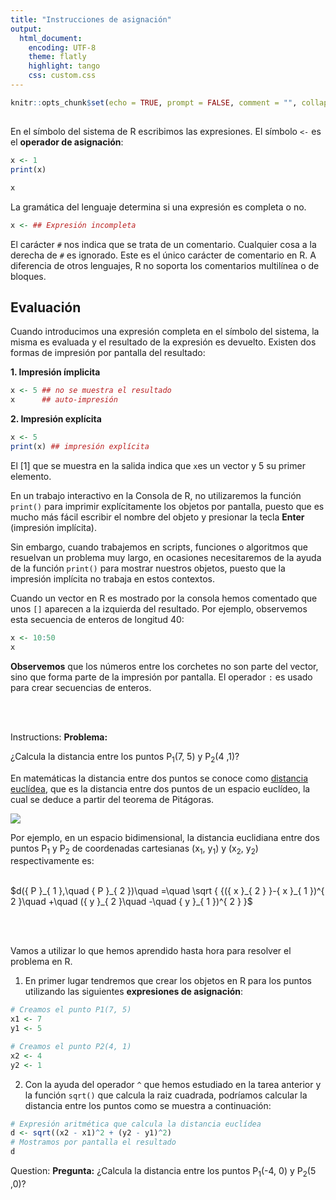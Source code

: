 ```yaml
---
title: "Instrucciones de asignación"
output:
  html_document: 
    encoding: UTF-8
    theme: flatly
    highlight: tango 
    css: custom.css
---
```

```r
knitr::opts_chunk$set(echo = TRUE, prompt = FALSE, comment = "", collapse = TRUE)
```




## 

En el símbolo del sistema de R escribimos las expresiones. El símbolo `<-` es el
__operador de asignación__:

```r
x <- 1
print(x)
```



```r
x 
```

La gramática del lenguaje determina si una expresión es completa o no.

```r
x <- ## Expresión incompleta
```


El carácter `#` nos indica que se trata de un comentario. Cualquier cosa a la
derecha de `#` es ignorado. Este es el único carácter de comentario en R. A 
diferencia de otros lenguajes, R no soporta los comentarios multilínea o de 
bloques.


## Evaluación 

Cuando introducimos una expresión completa en el símbolo del sistema, la misma
es evaluada y el resultado de la expresión es devuelto. Existen dos formas de
impresión por pantalla del resultado:

__1. Impresión ímplicita__

```r
x <- 5 ## no se muestra el resultado
x      ## auto-impresión
```

__2. Impresión explícita__

```r
x <- 5
print(x) ## impresión explícita
```

El [1] que se muestra en la salida indica que `x`es un vector y 5 su primer
elemento.

En un trabajo interactivo en la Consola de R, no utilizaremos la función `print()`
para imprimir explícitamente los objetos por pantalla, puesto que es mucho más fácil
escribir el nombre del objeto y presionar la tecla __Enter__ (impresión implícita).

Sin embargo, cuando trabajemos en scripts, funciones o algoritmos que resuelvan un 
problema muy largo, en ocasiones necesitaremos de la ayuda de la función `print()`
para mostrar nuestros objetos, puesto que la impresión implícita no trabaja en estos
contextos.

Cuando un vector en R es mostrado por la consola hemos comentado que unos `[]` aparecen
a la izquierda del resultado. Por ejemplo, observemos esta secuencia de enteros de 
longitud 40:

```r
x <- 10:50
x
```


__Observemos__ que los números entre los corchetes no son parte del vector, sino
que forma parte de la impresión por pantalla. El operador `:` es usado para crear
secuencias de enteros.

</br></br>


<div class="alert alert-success" role="alert">
<span class="glyphicon glyphicon-education" aria-hidden="true"></span>
<span class="sr-only">Instructions:</span>
**Problema:**

¿Calcula la distancia entre los puntos P~1~(7, 5) y P~2~(4 ,1)?
</div>

</div>
<div class="panel panel-success">
 <div class="panel-body">En matemáticas la distancia entre dos puntos se conoce
 como [distancia euclídea](https://es.wikipedia.org/wiki/Distancia_euclidiana), que es la distancia entre dos puntos de un espacio 
 euclídeo, la cual se deduce a partir del teorema de Pitágoras.</br>
 
![](https://i.imgur.com/c2hhSDa.png)
 
 Por ejemplo, en un espacio bidimensional, la distancia euclidiana entre dos puntos
 P~1~ y P~2~ de coordenadas cartesianas (x~1~, y~1~) y (x~2~, y~2~) respectivamente es:
 </br></br>
 
 $d({ P }_{ 1 },\quad { P }_{ 2 })\quad =\quad \sqrt { {({ x }_{ 2 } }-{ x }_{ 1 })^{ 2 }\quad +\quad ({ y }_{ 2 }\quad -\quad { y }_{ 1 })^{ 2 } }$

</br></br>
 
Vamos a utilizar lo que hemos aprendido hasta hora para resolver el problema en R.

1. En primer lugar tendremos que crear los objetos en R para los puntos utilizando
las siguientes __expresiones de asignación__:

```r
# Creamos el punto P1(7, 5)
x1 <- 7
y1 <- 5
```

```r
# Creamos el punto P2(4, 1)
x2 <- 4
y2 <- 1
```



2. Con la ayuda del operador `^` que hemos estudiado en la tarea anterior y la función `sqrt()` que calcula la raiz cuadrada, podríamos calcular la distancia entre los puntos
como se muestra a continuación:

```r
# Expresión aritmética que calcula la distancia euclídea
d <- sqrt((x2 - x1)^2 + (y2 - y1)^2)
# Mostramos por pantalla el resultado
d
```
 </div>
</div>


<div class="alert alert-warning" role="alert">
<span class="glyphicon glyphicon-question-sign" aria-hidden="true"></span>
<span class="sr-only">Question:</span>
**Pregunta:** ¿Calcula la distancia entre los puntos P~1~(-4, 0) y P~2~(5 ,0)?
</div>

